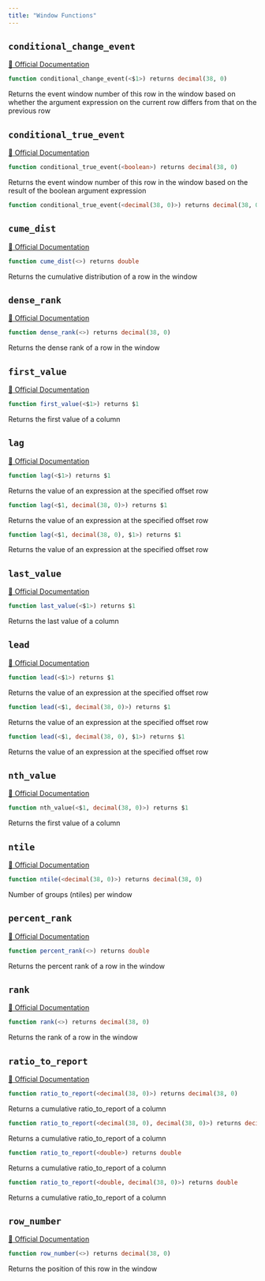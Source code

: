 ```yaml
---
title: "Window Functions"
---
```



## `conditional_change_event`
[🔗 Official Documentation](https://docs.snowflake.com/en/sql-reference/functions/conditional_change_event)

```sql
function conditional_change_event(<$1>) returns decimal(38, 0)
```
Returns the event window number of this row in the window based on whether the argument expression on the current row differs from that on the previous row 

## `conditional_true_event`
[🔗 Official Documentation](https://docs.snowflake.com/en/sql-reference/functions/conditional_true_event)

```sql
function conditional_true_event(<boolean>) returns decimal(38, 0)
```
Returns the event window number of this row in the window based on the result of the boolean argument expression 

```sql
function conditional_true_event(<decimal(38, 0)>) returns decimal(38, 0)
```


## `cume_dist`
[🔗 Official Documentation](https://docs.snowflake.com/en/sql-reference/functions/cume_dist)

```sql
function cume_dist(<>) returns double
```
Returns the cumulative distribution of a row in the window

## `dense_rank`
[🔗 Official Documentation](https://docs.snowflake.com/en/sql-reference/functions/dense_rank)

```sql
function dense_rank(<>) returns decimal(38, 0)
```
Returns the dense rank of a row in the window

## `first_value`
[🔗 Official Documentation](https://docs.snowflake.com/en/sql-reference/functions/first_value)

```sql
function first_value(<$1>) returns $1
```
Returns the first value of a column

## `lag`
[🔗 Official Documentation](https://docs.snowflake.com/en/sql-reference/functions/lag)

```sql
function lag(<$1>) returns $1
```
Returns the value of an expression at the specified offset row

```sql
function lag(<$1, decimal(38, 0)>) returns $1
```
Returns the value of an expression at the specified offset row

```sql
function lag(<$1, decimal(38, 0), $1>) returns $1
```
Returns the value of an expression at the specified offset row

## `last_value`
[🔗 Official Documentation](https://docs.snowflake.com/en/sql-reference/functions/last_value)

```sql
function last_value(<$1>) returns $1
```
Returns the last value of a column

## `lead`
[🔗 Official Documentation](https://docs.snowflake.com/en/sql-reference/functions/lead)

```sql
function lead(<$1>) returns $1
```
Returns the value of an expression at the specified offset row

```sql
function lead(<$1, decimal(38, 0)>) returns $1
```
Returns the value of an expression at the specified offset row

```sql
function lead(<$1, decimal(38, 0), $1>) returns $1
```
Returns the value of an expression at the specified offset row

## `nth_value`
[🔗 Official Documentation](https://docs.snowflake.com/en/sql-reference/functions/nth_value)

```sql
function nth_value(<$1, decimal(38, 0)>) returns $1
```
Returns the first value of a column

## `ntile`
[🔗 Official Documentation](https://docs.snowflake.com/en/sql-reference/functions/ntile)

```sql
function ntile(<decimal(38, 0)>) returns decimal(38, 0)
```
Number of groups (ntiles) per window

## `percent_rank`
[🔗 Official Documentation](https://docs.snowflake.com/en/sql-reference/functions/percent_rank)

```sql
function percent_rank(<>) returns double
```
Returns the percent rank of a row in the window

## `rank`
[🔗 Official Documentation](https://docs.snowflake.com/en/sql-reference/functions/rank)

```sql
function rank(<>) returns decimal(38, 0)
```
Returns the rank of a row in the window

## `ratio_to_report`
[🔗 Official Documentation](https://docs.snowflake.com/en/sql-reference/functions/ratio_to_report)

```sql
function ratio_to_report(<decimal(38, 0)>) returns decimal(38, 0)
```
Returns a cumulative ratio_to_report of a column

```sql
function ratio_to_report(<decimal(38, 0), decimal(38, 0)>) returns decimal(38, 0)
```
Returns a cumulative ratio_to_report of a column

```sql
function ratio_to_report(<double>) returns double
```
Returns a cumulative ratio_to_report of a column

```sql
function ratio_to_report(<double, decimal(38, 0)>) returns double
```
Returns a cumulative ratio_to_report of a column

## `row_number`
[🔗 Official Documentation](https://docs.snowflake.com/en/sql-reference/functions/row_number)

```sql
function row_number(<>) returns decimal(38, 0)
```
Returns the position of this row in the window


